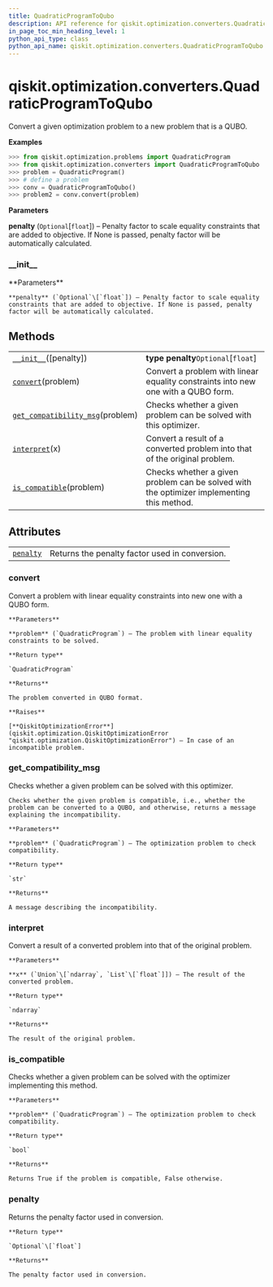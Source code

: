 ```yaml
---
title: QuadraticProgramToQubo
description: API reference for qiskit.optimization.converters.QuadraticProgramToQubo
in_page_toc_min_heading_level: 1
python_api_type: class
python_api_name: qiskit.optimization.converters.QuadraticProgramToQubo
---
```


# qiskit.optimization.converters.QuadraticProgramToQubo

<Class id="qiskit.optimization.converters.QuadraticProgramToQubo" isDedicatedPage={true} github="https://github.com/qiskit-community/qiskit-aqua/tree/stable/0.9/qiskit/optimization/converters/quadratic_program_to_qubo.py" signature="QuadraticProgramToQubo(penalty=None)">
  Convert a given optimization problem to a new problem that is a QUBO.

  **Examples**

  ```python
  >>> from qiskit.optimization.problems import QuadraticProgram
  >>> from qiskit.optimization.converters import QuadraticProgramToQubo
  >>> problem = QuadraticProgram()
  >>> # define a problem
  >>> conv = QuadraticProgramToQubo()
  >>> problem2 = conv.convert(problem)
  ```

  **Parameters**

  **penalty** (`Optional`\[`float`]) – Penalty factor to scale equality constraints that are added to objective. If None is passed, penalty factor will be automatically calculated.

  ### \_\_init\_\_

  <Function id="qiskit.optimization.converters.QuadraticProgramToQubo.__init__" signature="__init__(penalty=None)">
    **Parameters**

    **penalty** (`Optional`\[`float`]) – Penalty factor to scale equality constraints that are added to objective. If None is passed, penalty factor will be automatically calculated.
  </Function>

  ## Methods

  |                                                                                                                                                                                                |                                                                                           |
  | ---------------------------------------------------------------------------------------------------------------------------------------------------------------------------------------------- | ----------------------------------------------------------------------------------------- |
  | [`__init__`](#qiskit.optimization.converters.QuadraticProgramToQubo.__init__ "qiskit.optimization.converters.QuadraticProgramToQubo.__init__")(\[penalty])                                     | **type penalty**`Optional`\[`float`]                                                      |
  | [`convert`](#qiskit.optimization.converters.QuadraticProgramToQubo.convert "qiskit.optimization.converters.QuadraticProgramToQubo.convert")(problem)                                           | Convert a problem with linear equality constraints into new one with a QUBO form.         |
  | [`get_compatibility_msg`](#qiskit.optimization.converters.QuadraticProgramToQubo.get_compatibility_msg "qiskit.optimization.converters.QuadraticProgramToQubo.get_compatibility_msg")(problem) | Checks whether a given problem can be solved with this optimizer.                         |
  | [`interpret`](#qiskit.optimization.converters.QuadraticProgramToQubo.interpret "qiskit.optimization.converters.QuadraticProgramToQubo.interpret")(x)                                           | Convert a result of a converted problem into that of the original problem.                |
  | [`is_compatible`](#qiskit.optimization.converters.QuadraticProgramToQubo.is_compatible "qiskit.optimization.converters.QuadraticProgramToQubo.is_compatible")(problem)                         | Checks whether a given problem can be solved with the optimizer implementing this method. |

  ## Attributes

  |                                                                                                                                             |                                                |
  | ------------------------------------------------------------------------------------------------------------------------------------------- | ---------------------------------------------- |
  | [`penalty`](#qiskit.optimization.converters.QuadraticProgramToQubo.penalty "qiskit.optimization.converters.QuadraticProgramToQubo.penalty") | Returns the penalty factor used in conversion. |

  ### convert

  <Function id="qiskit.optimization.converters.QuadraticProgramToQubo.convert" signature="convert(problem)">
    Convert a problem with linear equality constraints into new one with a QUBO form.

    **Parameters**

    **problem** (`QuadraticProgram`) – The problem with linear equality constraints to be solved.

    **Return type**

    `QuadraticProgram`

    **Returns**

    The problem converted in QUBO format.

    **Raises**

    [**QiskitOptimizationError**](qiskit.optimization.QiskitOptimizationError "qiskit.optimization.QiskitOptimizationError") – In case of an incompatible problem.
  </Function>

  ### get\_compatibility\_msg

  <Function id="qiskit.optimization.converters.QuadraticProgramToQubo.get_compatibility_msg" signature="static get_compatibility_msg(problem)">
    Checks whether a given problem can be solved with this optimizer.

    Checks whether the given problem is compatible, i.e., whether the problem can be converted to a QUBO, and otherwise, returns a message explaining the incompatibility.

    **Parameters**

    **problem** (`QuadraticProgram`) – The optimization problem to check compatibility.

    **Return type**

    `str`

    **Returns**

    A message describing the incompatibility.
  </Function>

  ### interpret

  <Function id="qiskit.optimization.converters.QuadraticProgramToQubo.interpret" signature="interpret(x)">
    Convert a result of a converted problem into that of the original problem.

    **Parameters**

    **x** (`Union`\[`ndarray`, `List`\[`float`]]) – The result of the converted problem.

    **Return type**

    `ndarray`

    **Returns**

    The result of the original problem.
  </Function>

  ### is\_compatible

  <Function id="qiskit.optimization.converters.QuadraticProgramToQubo.is_compatible" signature="is_compatible(problem)">
    Checks whether a given problem can be solved with the optimizer implementing this method.

    **Parameters**

    **problem** (`QuadraticProgram`) – The optimization problem to check compatibility.

    **Return type**

    `bool`

    **Returns**

    Returns True if the problem is compatible, False otherwise.
  </Function>

  ### penalty

  <Function id="qiskit.optimization.converters.QuadraticProgramToQubo.penalty" signature="property penalty">
    Returns the penalty factor used in conversion.

    **Return type**

    `Optional`\[`float`]

    **Returns**

    The penalty factor used in conversion.
  </Function>
</Class>

